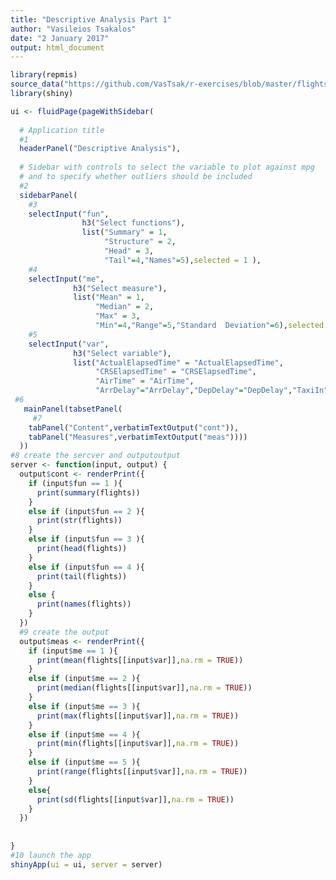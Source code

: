 ---
title: "Descriptive Analysis Part 1"
author: "Vasileios Tsakalos"
date: "2 January 2017"
output: html_document
---
```{r pressure, echo=FALSE}
library(repmis)
source_data("https://github.com/VasTsak/r-exercises/blob/master/flights.RData?raw=true")
library(shiny)
```

```{r pressure, echo=FALSE}
ui <- fluidPage(pageWithSidebar(
  
  # Application title
  #1
  headerPanel("Descriptive Analysis"),
  
  # Sidebar with controls to select the variable to plot against mpg
  # and to specify whether outliers should be included
  #2
  sidebarPanel(
    #3
    selectInput("fun",
                h3("Select functions"),
                list("Summary" = 1, 
                     "Structure" = 2, 
                     "Head" = 3,
                     "Tail"=4,"Names"=5),selected = 1 ),
    #4
    selectInput("me",
              h3("Select measure"),
              list("Mean" = 1, 
                   "Median" = 2, 
                   "Max" = 3,
                   "Min"=4,"Range"=5,"Standard  Deviation"=6),selected = 1 ),
    #5
    selectInput("var",
              h3("Select variable"),
              list("ActualElapsedTime" = "ActualElapsedTime", 
                   "CRSElapsedTime" = "CRSElapsedTime", 
                   "AirTime" = "AirTime",
                   "ArrDelay"="ArrDelay","DepDelay"="DepDelay","TaxiIn"="TaxiIn","TaxiOut"="TaxiOut"),selected = "ActualElapsedTime" )),
 #6
   mainPanel(tabsetPanel(
     #7
    tabPanel("Content",verbatimTextOutput("cont")),
    tabPanel("Measures",verbatimTextOutput("meas"))))
  ))
#8 create the sercver and outputoutput 
server <- function(input, output) {
  output$cont <- renderPrint({
    if (input$fun == 1 ){
      print(summary(flights))
    }
    else if (input$fun == 2 ){
      print(str(flights))
    }
    else if (input$fun == 3 ){
      print(head(flights))
    }
    else if (input$fun == 4 ){
      print(tail(flights))
    }
    else {
      print(names(flights))
    }
  })
  #9 create the output
  output$meas <- renderPrint({
    if (input$me == 1 ){
      print(mean(flights[[input$var]],na.rm = TRUE))
    }
    else if (input$me == 2 ){
      print(median(flights[[input$var]],na.rm = TRUE))
    }
    else if (input$me == 3 ){
      print(max(flights[[input$var]],na.rm = TRUE))
    }
    else if (input$me == 4 ){
      print(min(flights[[input$var]],na.rm = TRUE))
    }
    else if (input$me == 5 ){
      print(range(flights[[input$var]],na.rm = TRUE))
    }
    else{
      print(sd(flights[[input$var]],na.rm = TRUE))
    }
  })
  
  
}
#10 launch the app
shinyApp(ui = ui, server = server)
```

